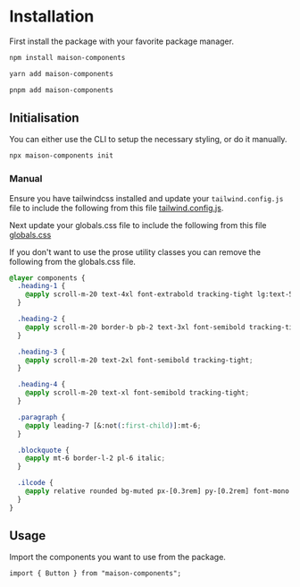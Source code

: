 
<Meta title="Information/Installation" />

# Installation

First install the package with your favorite package manager.

```sh
npm install maison-components
```

```sh
yarn add maison-components
```

```sh
pnpm add maison-components
```

## Initialisation

You can either use the CLI to setup the necessary styling, or do it manually.

```sh
npx maison-components init
```

### Manual

Ensure you have tailwindcss installed and update your `tailwind.config.js` file to include the following from this file [tailwind.config.js](https://github.com/bendigiorgio/maison-components/blob/main/tailwind.config.js).

Next update your globals.css file to include the following from this file [globals.css](https://github.com/bendigiorgio/maison-components/blob/main/src/globals.css)

If you don't want to use the prose utility classes you can remove the following from the globals.css file.

```css
@layer components {
  .heading-1 {
    @apply scroll-m-20 text-4xl font-extrabold tracking-tight lg:text-5xl;
  }

  .heading-2 {
    @apply scroll-m-20 border-b pb-2 text-3xl font-semibold tracking-tight transition-colors first:mt-0;
  }

  .heading-3 {
    @apply scroll-m-20 text-2xl font-semibold tracking-tight;
  }

  .heading-4 {
    @apply scroll-m-20 text-xl font-semibold tracking-tight;
  }

  .paragraph {
    @apply leading-7 [&:not(:first-child)]:mt-6;
  }

  .blockquote {
    @apply mt-6 border-l-2 pl-6 italic;
  }

  .ilcode {
    @apply relative rounded bg-muted px-[0.3rem] py-[0.2rem] font-mono text-sm font-semibold;
  }
}
```

## Usage

Import the components you want to use from the package.

```tsx
import { Button } from "maison-components";
```
